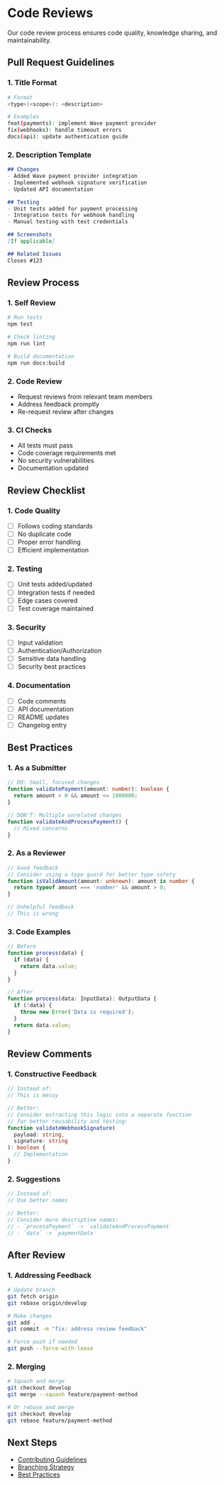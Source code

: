 # Code Reviews

Our code review process ensures code quality, knowledge sharing, and maintainability.

## Pull Request Guidelines

### 1. Title Format
```bash
# Format
<type>(<scope>): <description>

# Examples
feat(payments): implement Wave payment provider
fix(webhooks): handle timeout errors
docs(api): update authentication guide
```

### 2. Description Template
```markdown
## Changes
- Added Wave payment provider integration
- Implemented webhook signature verification
- Updated API documentation

## Testing
- Unit tests added for payment processing
- Integration tests for webhook handling
- Manual testing with test credentials

## Screenshots
[If applicable]

## Related Issues
Closes #123
```

## Review Process

### 1. Self Review
```bash
# Run tests
npm test

# Check linting
npm run lint

# Build documentation
npm run docs:build
```

### 2. Code Review
- Request reviews from relevant team members
- Address feedback promptly
- Re-request review after changes

### 3. CI Checks
- All tests must pass
- Code coverage requirements met
- No security vulnerabilities
- Documentation updated

## Review Checklist

### 1. Code Quality
- [ ] Follows coding standards
- [ ] No duplicate code
- [ ] Proper error handling
- [ ] Efficient implementation

### 2. Testing
- [ ] Unit tests added/updated
- [ ] Integration tests if needed
- [ ] Edge cases covered
- [ ] Test coverage maintained

### 3. Security
- [ ] Input validation
- [ ] Authentication/Authorization
- [ ] Sensitive data handling
- [ ] Security best practices

### 4. Documentation
- [ ] Code comments
- [ ] API documentation
- [ ] README updates
- [ ] Changelog entry

## Best Practices

### 1. As a Submitter
```typescript
// DO: Small, focused changes
function validatePayment(amount: number): boolean {
  return amount > 0 && amount <= 1000000;
}

// DON'T: Multiple unrelated changes
function validateAndProcessPayment() {
  // Mixed concerns
}
```

### 2. As a Reviewer
```typescript
// Good feedback
// Consider using a type guard for better type safety
function isValidAmount(amount: unknown): amount is number {
  return typeof amount === 'number' && amount > 0;
}

// Unhelpful feedback
// This is wrong
```

### 3. Code Examples
```typescript
// Before
function process(data) {
  if (data) {
    return data.value;
  }
}

// After
function process(data: InputData): OutputData {
  if (!data) {
    throw new Error('Data is required');
  }
  return data.value;
}
```

## Review Comments

### 1. Constructive Feedback
```typescript
// Instead of:
// This is messy

// Better:
// Consider extracting this logic into a separate function
// for better reusability and testing:
function validateWebhookSignature(
  payload: string,
  signature: string
): boolean {
  // Implementation
}
```

### 2. Suggestions
```typescript
// Instead of:
// Use better names

// Better:
// Consider more descriptive names:
// - `processPayment` -> `validateAndProcessPayment`
// - `data` -> `paymentData`
```

## After Review

### 1. Addressing Feedback
```bash
# Update branch
git fetch origin
git rebase origin/develop

# Make changes
git add .
git commit -m "fix: address review feedback"

# Force push if needed
git push --force-with-lease
```

### 2. Merging
```bash
# Squash and merge
git checkout develop
git merge --squash feature/payment-method

# Or rebase and merge
git checkout develop
git rebase feature/payment-method
```

## Next Steps

- [Contributing Guidelines](./contributing-guidelines)
- [Branching Strategy](./branching-strategy)
- [Best Practices](./best-practices) 